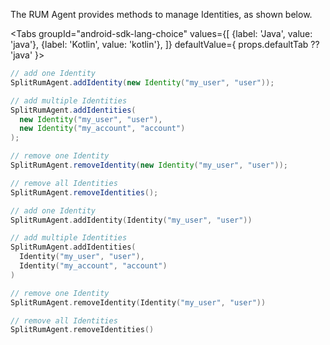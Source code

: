 
The RUM Agent provides methods to manage Identities, as shown below.

<Tabs
  groupId="android-sdk-lang-choice"
  values={[
    {label: 'Java', value: 'java'},
    {label: 'Kotlin', value: 'kotlin'},
  ]} defaultValue={ props.defaultTab ?? 'java' }>
  <TabItem value="java">

```java
// add one Identity
SplitRumAgent.addIdentity(new Identity("my_user", "user"));

// add multiple Identities
SplitRumAgent.addIdentities(
  new Identity("my_user", "user"),
  new Identity("my_account", "account")
);

// remove one Identity
SplitRumAgent.removeIdentity(new Identity("my_user", "user"));

// remove all Identities
SplitRumAgent.removeIdentities();
```

  </TabItem>
  <TabItem value="kotlin">

```kotlin
// add one Identity
SplitRumAgent.addIdentity(Identity("my_user", "user"))

// add multiple Identities
SplitRumAgent.addIdentities(
  Identity("my_user", "user"),
  Identity("my_account", "account")
)

// remove one Identity
SplitRumAgent.removeIdentity(Identity("my_user", "user"))

// remove all Identities
SplitRumAgent.removeIdentities()
```

  </TabItem>
</Tabs>